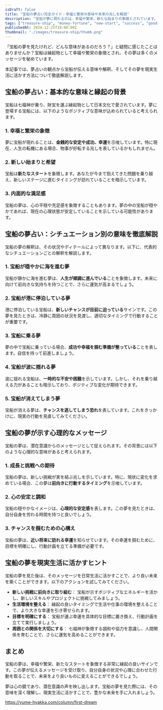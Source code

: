 ```yaml
---
isDraft: false
title: "宝船の夢占い完全ガイド：幸福と繁栄の意味や未来の兆しを解説"
description: "宝船が夢に現れるのは、幸福や繁栄、新たな始まりの象徴とされています。この夢占いの視点から、宝船がもたらすメッセージとその背景、さらに現実で活かす方法を解説します。"
tags: ["treasure-ship", "money-fortune", "new-start", "success", "good-luck"]
publishedAt: 2024-12-25T10:00:00Z
thumbnail: "./images/treasure-ship/thumb.png"
---
```


「宝船の夢を見たけれど、どんな意味があるのだろう？」と疑問に感じたことはありませんか？宝船は縁起物として幸福や繁栄の象徴とされ、その夢は多くのメッセージを秘めています。

本記事では、夢占いの観点から宝船が伝える意味や解釈、そしてその夢を現実生活に活かす方法について徹底解説します。

<TableOfContents />

<AdUnit />

## 宝船の夢占い：基本的な意味と縁起の背景

宝船は七福神が乗り、財宝を運ぶ縁起物として日本文化で愛されています。夢に登場する宝船には、以下のようなポジティブな意味が込められていると考えられます。

### 1. 幸福と繁栄の象徴

夢に宝船が現れることは、<strong>金銭的な安定や成功、幸運</strong>を示唆しています。特に現在、人生の転機にある場合、物事が好転する兆しを表しているかもしれません。

### 2. 新しい始まりと希望

宝船は<strong>新たなスタート</strong>を象徴します。あなたが今まで抱えてきた問題を乗り越え、新しいステージに進むタイミングが訪れていることを暗示しています。

### 3. 内面的な満足感

宝船の夢は、心の平穏や充足感を象徴することもあります。夢の中の宝船が穏やかであれば、現在の心理状態が安定していることを示している可能性があります。

<AdUnit />

## 宝船の夢占い：シチュエーション別の意味を徹底解説

宝船の夢の解釈は、その状況やディテールによって異なります。以下に、代表的なシチュエーションごとの解釈を解説します。

### 1. 宝船が穏やかに海を進む夢

宝船が静かに海を進む夢は、<strong>人生が順調に進んでいる</strong>ことを象徴します。未来に向けて前向きな気持ちを持つことで、さらに運気が高まるでしょう。

### 2. 宝船が港に停泊している夢

港に停泊している宝船は、<strong>新しいチャンスが目前に迫っている</strong>サインです。この夢を見たときは、冷静に周囲の状況を見渡し、適切なタイミングで行動することが重要です。

### 3. 宝船に乗る夢

夢の中で宝船に乗っている場合、<strong>成功や幸福を掴む準備が整っている</strong>ことを表します。自信を持って前進しましょう。

### 4. 宝船が波に揺れる夢

波に揺れる宝船は、<strong>一時的な不安や困難</strong>を示しています。しかし、それを乗り越える力があることも暗示しており、ポジティブな変化が期待できます。

### 5. 宝船が消えてしまう夢

宝船が消える夢は、<strong>チャンスを逃してしまう恐れ</strong>を表しています。これをきっかけに、現実の行動を見直してみてください。

<AdUnit />

## 宝船の夢が示す心理的なメッセージ

宝船の夢は、潜在意識からのメッセージとして捉えられます。その背景には以下のような心理的な意味があると考えられます。

### 1. 成長と挑戦への期待

宝船の夢は、新しい挑戦が実を結ぶ兆しを示しています。特に、現状に変化を求めている場合、この夢は<strong>前向きに行動するタイミング</strong>を示唆しています。

### 2. 心の安定と調和

宝船の穏やかなイメージは、**心理的な安定感**を表します。この夢を見たときは、自分自身を労わる時間を持つと良いでしょう。

### 3. チャンスを掴むための心構え

宝船の夢は、**近い将来に訪れる幸運**を知らせています。その幸運を掴むために、目標を明確にし、行動計画を立てる準備が必要です。

<AdUnit />

## 宝船の夢を現実生活に活かすヒント

宝船の夢を見た後は、そのメッセージを日常生活に活かすことで、より良い未来を築くことができます。以下のアクションを試してみてください。

- <strong>新しい挑戦に前向きに取り組む</strong>：
  宝船が示すポジティブなエネルギーを活かし、新しいスキルやプロジェクトに挑戦してみましょう。
- <strong>生活環境を整える</strong>：
  縁起の良いタイミングで生活や仕事の環境を整えることで、より大きな幸運を引き寄せられます。
- <strong>目標を明確にする</strong>： 宝船が運ぶ幸運を具体的な目標に置き換え、行動計画を立てて実行しましょう。
- <strong>周囲との関係を大切にする</strong>：
  七福神が象徴する調和や協力を意識し、人間関係を育むことで、さらに運気を高めることができます。

<AdUnit />

## まとめ

宝船の夢は、幸福や繁栄、新たなスタートを象徴する非常に縁起の良いサインです。この夢が伝えるメッセージを受け取り、自分自身の状況や心理に合わせた行動を取ることで、未来をより良いものに変えることができるでしょう。

夢は心の鏡であり、潜在意識の声を映し出します。宝船の夢を見た際には、その意味を深く理解し、現実生活に活かすことで、豊かな未来を手に入れましょう。

https://yume-hyakka.com/column/first-dream
